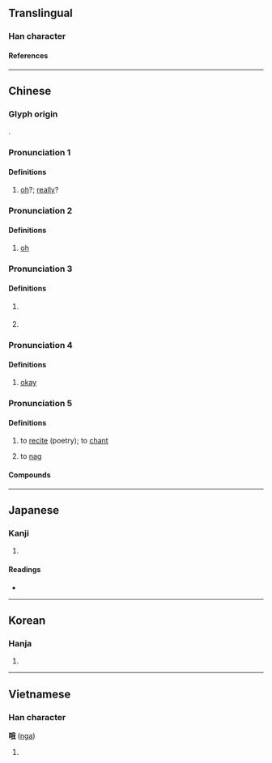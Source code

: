 {{character info/new}}
==Translingual==

===Han character===
{{Han char|rn=30|rad=口|as=07|sn=10|four=63050|canj=RHQI|ids=⿰口我}}

====References====
{{Han ref|kx=0190.090|dkj=03642|dj=0409.260|hdz=10630.150|uh=54E6}}

----

==Chinese==
{{zh-forms}}

===Glyph origin===
{{Han etym}}
{{Han compound|口|我|ls=psc|c1=s|c2=p|t1=mouth; speech}}.

===Pronunciation 1===
{{zh-pron
|m=ó
|c=o2,o4
|mn=ml:ò͘/tw:ô͘
|cat=intj
}}

====Definitions====
{{zh-hanzi}}

# {{n-g|Used to express doubt:}} [[oh]]?; [[really]]?
#: {{zh-x|哦{Ó}，你 就是 他 的 老師？|'''Oh'''? You're his teacher?}}

===Pronunciation 2===
{{zh-pron
|m=ò,ó,1nb=Mainland,2nb=Taiwan
|c=o5,o6
|cat=intj
}}

====Definitions====
{{zh-hanzi}}

# {{n-g|Used to express realization or understanding:}} [[oh]]
#: {{zh-x|哦，我 忘記 帶 鉛筆 來。|'''Oh''', I forgot to bring a pencil.}}
#: {{zh-x|哦，原來 他 是 個 醫生。|'''Oh''', so he's a doctor.}}

===Pronunciation 3===
{{zh-pron
|m=o
|c=o3
|cat=part
}}

====Definitions====
{{zh-hanzi}}

# {{n-g|sentence-final particle conveying [[informality]], [[warmth]], [[friendliness]] or [[intimacy]]}}
#: {{zh-x|好好 玩，但 小心 點 哦{o}。|Have fun and be careful.}}
# {{n-g|sentence-final particle indicating that one is stating a fact that the other person is not aware of}}

===Pronunciation 4===
{{zh-pron
|c=o4
|cat=part
}}

====Definitions====
{{zh-hanzi}}

# {{lb|zh|Cantonese}} {{n-g|Used to express acknowledgement:}} [[okay]]
#: {{zh-x|「幫 我 熄燈 吖。」「哦。」|“Turn off the light for me.” “Okay.”|C}}

===Pronunciation 5===
{{zh-pron
|m=é
|c=ngo4
|mc=y
|oc=y
|cat=v
}}

====Definitions====
{{zh-hanzi}}

# {{lb|zh|literary}} to [[recite]] (poetry); to [[chant]]
# {{lb|zh|Cantonese}} to [[nag]]

====Compounds====
{{zh-der|吟哦|哦詩|日哦夜哦|咦咿哦哦}}

----

==Japanese==

===Kanji===
{{ja-kanji|grade=|rs=口07}}

# {{defn|lang=ja|sort=口07}}

====Readings====
* {{ja-readings|on=[[が]] (ga)|kun=[[うたう]] (utau)}}

----

==Korean==

===Hanja===
{{ko-hanja|hangeul=아|rv=a|mr=a}}

# {{defn|lang=ko|sort=口07}}

----

==Vietnamese==

===Han character===
'''哦''' ([[nga]])

# {{defn|lang=vi}}